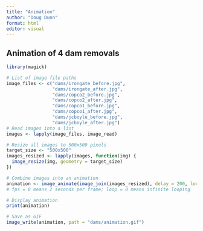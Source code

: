 ```yaml
---
title: "Animation"
author: "Doug Dunn"
format: html
editor: visual
---
```


## Animation of 4 dam removals

```r
library(magick)
```

```r
# List of image file paths
image_files <- c("dams/irongate_before.jpg",
                 "dams/irongate_after.jpg",
                 "dams/copco2_before.jpg",
                 "dams/copco2_after.jpg",
                 "dams/copco1_before.jpg",
                 "dams/copco1_after.jpg", 
                 "dams/jcboyle_before.jpg",
                 "dams/jcboyle_after.jpg")
# Read images into a list
images <- lapply(image_files, image_read)
```

```r
# Resize all images to 500x500 pixels
target_size <- "500x500"
images_resized <- lapply(images, function(img) {
  image_resize(img, geometry = target_size)
})
```

```r
# Combine images into an animation
animation <- image_animate(image_join(images_resized), delay = 200, loop = 0)
# fps = 8 means 2 seconds per frame; loop = 0 means infinite looping
```

```r
# Display animation
print(animation)
```

```r
# Save as GIF
image_write(animation, path = "dams/animation.gif")
```
